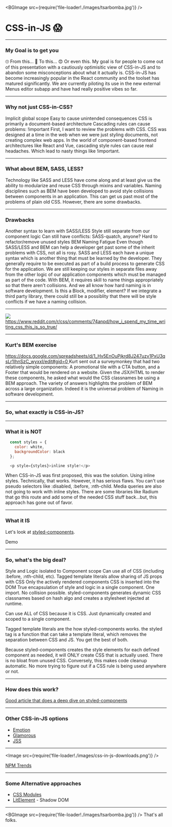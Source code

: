 
<BGImage src={require('file-loader!./images/tsarbomba.jpg')} />

# CSS-in-JS  😱

---

### My Goal is to get you

<Flex mt={50}>
  <Box width={1/3}>
    <Stack y={2}>
      <Box fontSize={100}>🙄</Box>
    </Stack>
    <Box>
      <Text>From this...</Text>
    </Box>
  </Box>

  <Box width={1/3}>
    <Stack y={2}>
      <Box fontSize={100}>🤔</Box>
    </Stack>
    <Box>
      <Text>To this...</Text>
    </Box>
  </Box>

  <Box width={1/3}>
    <Stack y={2}>
      <Box fontSize={100}>😍</Box>
    </Stack>
    <Box>
      <Text>Or even this.</Text>
    </Box>
  </Box>
</Flex>

<Notes>
  My goal is for people to come out of this presentation with a cautiously optimisitic view of CSS-in-JS and to abandon some misconceptions about what it actually is.
  CSS-in-JS has become increasingly popular in the React community and the toolset has matured significantly.
  We are currently piloting its use in the new external Menus editor subapp and have had really positive vibes so far. 
</Notes>

---

### Why not just CSS-in-CSS?

<Box my={75}>
  <Appear>
    <Square inset={10}>
      <Text>Implicit global scope</Text>
    </Square>
  </Appear>
  <Appear>
    <Square inset={10}>
      <Text>Easy to cause unintended consequences</Text>
    </Square>
  </Appear>
  <Appear>
    <Square inset={10}>
      <Text>CSS is primarily a document-based architecture</Text>
    </Square>
  </Appear>
  <Appear>
    <Square inset={10}>
      <Text>Cascading rules can cause problems: !important</Text>
    </Square>
  </Appear>
</Box>

<Notes>
  First, I want to review the problems with CSS.
  CSS was designed at a time in the web when we were just styling documents, not creating complex web apps.
  In the world of component-based frontend architectures like React and Vue, cascading style rules can cause real headaches.
  Which lead to nasty things like !important.
</Notes> 

---

### What about BEM, SASS, LESS?

<Notes>
  Technology like SASS and LESS have come along and at least give us the ability to modularize and reuse CSS
  through mixins and variables. 
  Naming disciplines such as BEM have been developed to avoid style collisions between components in an application.
  This can get us past most of the problems of plain old CSS.
  However, there are some drawbacks.
</Notes>

---

### Drawbacks

<Box my={75}>
  <Appear>
    <Square inset={10}>
      <Text>Another syntax to learn with SASS/LESS</Text>
    </Square>
  </Appear>
  <Appear>
    <Square inset={10}>
      <Text>Style still separate from our component logic</Text>
    </Square>
  </Appear>
  <Appear>
    <Square inset={10}>
      <Text>Can still have conflicts: SASS-quatch, anyone?</Text>
    </Square>
  </Appear>
  <Appear>
    <Square inset={10}>
      <Text>Hard to refactor/remove unused styles</Text>
    </Square>
  </Appear>
  <Appear>
    <Square inset={10}>
      <Text>BEM Naming Fatigue</Text>
    </Square>
  </Appear>
</Box>

<Notes>
  Even though SASS/LESS and BEM can help a developer get past some of the inherit problems with CSS, not all is rosy.
  SASS and LESS each have a unique syntax which is another thing that must be learned by the developer.  They generally
  require to be executed as part of a build process to generate CSS for the application.  We are still keeping our styles
  in separate files away from the other logic of our application components which must be managed as part of the code.
  With BEM, it requires skill to name things appropriately so that there aren't collisions.  And we all know how hard
  naming is in software development.  Is this a Block, modifier, element?  If we integrate a third party library, there could
  still be a possiblity that there will be style conflicts if we have a naming collision.
</Notes>

---

<Flex justifyContent="center">
  <Box>
    <Image style={{ width: '870px', height: '500px', backgroundSize: 'contain'}} src={require('file-loader!./images/how-i-spend-time-writing-css.jpg')} />
  </Box>
</Flex>

<Box mt={50} fontSize={14}>
  <Flex justifyContent="center">
    <Box>
      <a target="_blank" href="https://www.reddit.com/r/css/comments/74anpd/how_i_spend_my_time_writing_css_this_is_so_true/">
        https://www.reddit.com/r/css/comments/74anpd/how_i_spend_my_time_writing_css_this_is_so_true/
      </a>
    </Box>
  </Flex>
</Box>

---

### Kurt's BEM exercise

<Box mt={50} fontSize={18}>
  <Flex justifyContent="center">
    <Box>
      <a target="_blank" href="https://docs.google.com/spreadsheets/d/1_Hv5EnOuPjkrd8J247uzv1PxU3qsLr1IhnSzC_wyxxI/edit#gid=0">
        https://docs.google.com/spreadsheets/d/1_Hv5EnOuPjkrd8J247uzv1PxU3qsLr1IhnSzC_wyxxI/edit#gid=0
      </a>
    </Box>
  </Flex>
</Box>

<Notes>
  Kurt sent out a surveymonkey that had two relatively simple components: A promotional tile with a CTA button, and a Footer
  that would be rendered on a website.
  Given the JSX/HTML to render these components, he asked what would the CSS classnames be using a BEM approach.
  The variety of answers highlights the problem of BEM across a large organization.  Indeed it is the universal problem of Naming in
  software development.
</Notes>

---

### So, what exactly is CSS-in-JS?

---

### What it is NOT

```javascript
  const styles = {
    color: white, 
    backgroundColor: black
  };

  <p style={styles}>inline style!</p>
```

<Notes>
  When CSS-in-JS was first proposed, this was the solution.  Using inline styles.  Technically, that works.
  However, it has serious flaws.  You can't use pseudo selectors like :disabled, :before, :nth-child.
  Media queries are also not going to work with inline styles.
  There are some libraries like Radium that go this route and add some of the needed CSS stuff back...but, this 
  approach has gone out of favor.
</Notes>

---

### What it IS

Let's look at [styled-components](https://www.styled-components.com/).

<Square inset={5}>
  <Link href="https://codepen.io/bennybrau/pen/JVwGzo">Demo</Link>
</Square>

---

### So, what's the big deal?

<Box mt={60}>
<Appear>
    <Square inset={10}>
      <Text>Style and Logic isolated to Component scope</Text>
    </Square>
  </Appear>
  <Appear>
    <Square inset={10}>
      <Text>Can use all of CSS (including :before, :nth-child, etc).</Text>
    </Square>
  </Appear>
  <Appear>
    <Square inset={10}>
      <Text>Tagged template literals allow sharing of JS props with CSS</Text>
    </Square>
  </Appear>
  <Appear>
    <Square inset={10}>
      <Text>Only the actively rendered components CSS is inserted into the DOM</Text>
    </Square>
  </Appear>
</Box>

<Notes>
  True encapsulation of style and logic in a single component.  One import.  No collision possible.
  styled-components generates dynamic CSS classnames based on hash algo and creates a stylesheet injected
  at runtime.
  
  Can use ALL of CSS because it is CSS.  Just dynamically created and scoped to a single component.

  Tagged template literals are the how styled-components works.  the styled tag is a function that can 
  take a template literal, which removes the separation between CSS and JS.  You get the best of both.

  Because styled-components creates the style elements for each defined component as needed, it will ONLY create CSS
  that is actually used.  There is no bloat from unused CSS.  Conversely, this makes code cleanup
  automatic.  No more trying to figure out if a CSS rule is being used anywhere or not.

</Notes>

---

### How does this work?

<Box mt={50} fontSize={20}>
  <Flex justifyContent="center">
    <Box>
      <a target="_blank" href="https://medium.com/styled-components/how-styled-components-works-618a69970421">
        Good article that does a deep dive on styled-components
      </a>
    </Box>
  </Flex>
</Box>


---

### Other CSS-in-JS options

* [Emotion](https://emotion.sh/docs/introduction)
* [Glamorous](https://glamorous.rocks/)
* [JSS](https://cssinjs.org/)

---

<Image src={require('file-loader!./images/css-in-js-downloads.png')} />

<Box mt={50} fontSize={20}>
  <Flex justifyContent="center">
    <Box>
      <a target="_blank" href="https://www.npmtrends.com/styled-components-vs-radium-vs-jss-vs-glamorous-vs-emotion-vs-styletron">
        NPM Trends
      </a>
    </Box>
  </Flex>
</Box>

---

### Some Alternative approaches

* [CSS Modules](https://glenmaddern.com/articles/css-modules)
* [LitElement](https://lit-element.polymer-project.org/) - Shadow DOM

---

<BGImage src={require('file-loader!./images/tsarbomba.jpg')} />
That's all folks.
